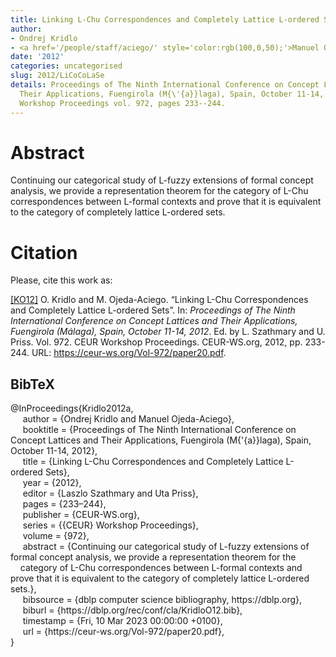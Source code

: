 ```yaml
---
title: Linking L-Chu Correspondences and Completely Lattice L-ordered Sets
author:
- Ondrej Kridlo
- <a href='/people/staff/aciego/' style='color:rgb(100,0,50);'>Manuel Ojeda-Aciego</a>
date: '2012'
categories: uncategorised
slug: 2012/LiCoCoLaSe
details: Proceedings of The Ninth International Conference on Concept Lattices and
  Their Applications, Fuengirola (M{\'{a}}laga), Spain, October 11-14, 2012 , {CEUR}
  Workshop Proceedings vol. 972, pages 233--244.
---
```




# Abstract


Continuing our categorical study of L-fuzzy extensions of formal concept analysis, we provide a representation theorem for the
category of L-Chu correspondences between L-formal contexts and prove that it is equivalent to the category of completely lattice L-ordered sets.








# Citation
Please, cite this work as:


<a name=bib-Kridlo2012a></a>[[KO12]](#cite-Kridlo2012a) O. Kridlo and M. Ojeda-Aciego. “Linking L-Chu Correspondences and Completely Lattice L-ordered Sets”. In: _Proceedings of The Ninth International Conference on Concept Lattices and Their Applications, Fuengirola (Málaga), Spain, October 11-14, 2012_. Ed. by L. Szathmary and U. Priss. Vol. 972. CEUR Workshop Proceedings. CEUR-WS.org, 2012, pp. 233-244. URL: [https://ceur-ws.org/Vol-972/paper20.pdf](https://ceur-ws.org/Vol-972/paper20.pdf).

::: {.callout-note appearance="minimal" collapse=true}

## BibTeX

@InProceedings{Kridlo2012a,<br>&nbsp;&nbsp;&nbsp;&nbsp;  author = {Ondrej Kridlo and Manuel Ojeda-Aciego},<br>&nbsp;&nbsp;&nbsp;&nbsp;  booktitle = {Proceedings of The Ninth International Conference on Concept Lattices and Their Applications, Fuengirola (M{\'{a}}laga), Spain, October 11-14, 2012},<br>&nbsp;&nbsp;&nbsp;&nbsp;  title = {Linking L-Chu Correspondences and Completely Lattice L-ordered Sets},<br>&nbsp;&nbsp;&nbsp;&nbsp;  year = {2012},<br>&nbsp;&nbsp;&nbsp;&nbsp;  editor = {Laszlo Szathmary and Uta Priss},<br>&nbsp;&nbsp;&nbsp;&nbsp;  pages = {233--244},<br>&nbsp;&nbsp;&nbsp;&nbsp;  publisher = {CEUR-WS.org},<br>&nbsp;&nbsp;&nbsp;&nbsp;  series = {{CEUR} Workshop Proceedings},<br>&nbsp;&nbsp;&nbsp;&nbsp;  volume = {972},<br>&nbsp;&nbsp;&nbsp;&nbsp;  abstract = {Continuing our categorical study of L-fuzzy extensions of formal concept analysis, we provide a representation theorem for the<br>&nbsp;&nbsp;&nbsp;&nbsp;category of L-Chu correspondences between L-formal contexts and prove that it is equivalent to the category of completely lattice L-ordered sets.},<br>&nbsp;&nbsp;&nbsp;&nbsp;  bibsource = {dblp computer science bibliography, https://dblp.org},<br>&nbsp;&nbsp;&nbsp;&nbsp;  biburl = {https://dblp.org/rec/conf/cla/KridloO12.bib},<br>&nbsp;&nbsp;&nbsp;&nbsp;  timestamp = {Fri, 10 Mar 2023 00:00:00 +0100},<br>&nbsp;&nbsp;&nbsp;&nbsp;  url = {https://ceur-ws.org/Vol-972/paper20.pdf},<br>}

:::








